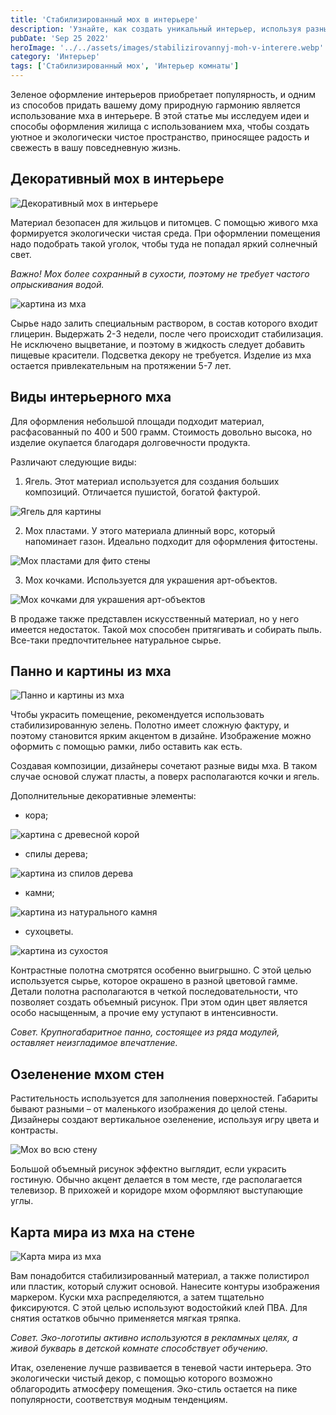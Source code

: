 ```yaml
---
title: 'Стабилизированный мох в интерьере'
description: 'Узнайте, как создать уникальный интерьер, используя разные виды мха – от стабилизированного до живого. Вы сможете сделать фитостену, карту мира и другие декоративные элементы из мха, чтобы привнести природную гармонию в ваш дом'
pubDate: 'Sep 25 2022'
heroImage: '../../assets/images/stabilizirovannyj-moh-v-interere.webp'
category: 'Интерьер'
tags: ['Стабилизированный мох', 'Интерьер комнаты']
---
```



Зеленое оформление интерьеров приобретает популярность, и одним из способов придать вашему дому природную гармонию является использование мха в интерьере. В этой статье мы исследуем идеи и способы оформления жилища с использованием мха, чтобы создать уютное и экологически чистое пространство, приносящее радость и свежесть в вашу повседневную жизнь.

## Декоративный мох в интерьере

<Image src={img1} quality='high' alt='Декоративный мох в интерьере' />

Материал безопасен для жильцов и питомцев. С помощью живого мха формируется экологически чистая среда. При оформлении помещения надо подобрать такой уголок, чтобы туда не попадал яркий солнечный свет.

_Важно! Мох более сохранный в сухости, поэтому не требует частого опрыскивания водой._

<Image src={img2} quality='high' alt='картина из мха' />

Сырье надо залить специальным раствором, в состав которого входит глицерин. Выдержать 2-3 недели, после чего происходит стабилизация. Не исключено выцветание, и поэтому в жидкость следует добавить пищевые красители. Подсветка декору не требуется. Изделие из мха остается привлекательным на протяжении 5-7 лет.

## Виды интерьерного мха

Для оформления небольшой площади подходит материал, расфасованный по 400 и 500 грамм. Стоимость довольно высока, но изделие окупается благодаря долговечности продукта.

Различают следующие виды:

1. Ягель. Этот материал используется для создания больших композиций. Отличается пушистой, богатой фактурой.

<Image src={img3} quality='high' alt='Ягель для картины' />

2. Мох пластами. У этого материала длинный ворс, который напоминает газон. Идеально подходит для оформления фитостены.

<Image src={img4} quality='high' alt='Мох пластами для фито стены' />

3. Мох кочками. Используется для украшения арт-объектов.

<Image src={img5} quality='high' alt='Мох кочками для украшения арт-объектов' />

В продаже также представлен искусственный материал, но у него имеется недостаток. Такой мох способен притягивать и собирать пыль. Все-таки предпочтительнее натуральное сырье.

## Панно и картины из мха

<Image src={img6} quality='high' alt='Панно и картины из мха' />

Чтобы украсить помещение, рекомендуется использовать стабилизированную зелень. Полотно имеет сложную фактуру, и поэтому становится ярким акцентом в дизайне. Изображение можно оформить с помощью рамки, либо оставить как есть.

Создавая композиции, дизайнеры сочетают разные виды мха. В таком случае основой служат пласты, а поверх располагаются кочки и ягель.

Дополнительные декоративные элементы:

- кора;

<Image src={img7} quality='high' alt='картина с древесной корой' />

- спилы дерева;

<Image src={img8} quality='high' alt='картина из спилов дерева' />

- камни;

<Image src={img9} quality='high' alt='картина из натурального камня' />

- сухоцветы.

<Image src={img10} quality='high' alt='картина из сухостоя' />

Контрастные полотна смотрятся особенно выигрышно. С этой целью используется сырье, которое окрашено в разной цветовой гамме. Детали полотна располагаются в четкой последовательности, что позволяет создать объемный рисунок. При этом один цвет является особо насыщенным, а прочие ему уступают в интенсивности.

_Совет. Крупногабаритное панно, состоящее из ряда модулей, оставляет неизгладимое впечатление._

## Озеленение мхом стен

Растительность используется для заполнения поверхностей. Габариты бывают разными – от маленького изображения до целой стены. Дизайнеры создают вертикальное озеленение, используя игру цвета и контрасты.

<Image src={img11} quality='high' alt='Мох во всю стену' />

Большой объемный рисунок эффектно выглядит, если украсить гостиную. Обычно акцент делается в том месте, где располагается телевизор. В прихожей и коридоре мхом оформляют выступающие углы.

## Карта мира из мха на стене

<Image src={img12} quality='high' alt='Карта мира из мха' />

Вам понадобится стабилизированный материал, а также полистирол или пластик, который служит основой. Нанесите контуры изображения маркером. Куски мха распределяются, а затем тщательно фиксируются. С этой целью используют водостойкий клей ПВА. Для снятия остатков обычно применяется мягкая тряпка.

_Совет. Эко-логотипы активно используются в рекламных целях, а живой букварь в детской комнате способствует обучению._

Итак, озеленение лучше развивается в теневой части интерьера. Это экологически чистый декор, с помощью которого возможно облагородить атмосферу помещения. Эко-стиль остается на пике популярности, соответствуя модным тенденциям.
